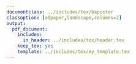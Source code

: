 ```yaml
---
documentclass: ../includes/tex/baposter
classoption: [a0paper,landscape,columns=2]
output:
  pdf_document:
    includes:
      in_header: ../includes/tex/header.tex
    keep_tex: yes
    template: ../includes/tex/my_template.tex
---
```


<!-- Set background image ---------------------------------------------------->
\background{
\begin{tikzpicture}[remember picture,overlay]
  \draw (current page.north west)+(-2em,2em) node[anchor=north west]
  {\includegraphics[height=1.1\textheight, width=1.1\textwidth]{../includes/figs/white}};
\end{tikzpicture}
  }



<!-- Poster details ---------------------------------------------------------->
\begin{poster}{
  grid=false,
  borderColor=bordercol,         % Border color of content boxes
  headerColorOne=headercol1,     % bg color for header in content boxes (l side)
  headerColorTwo=headercol2,     % bg color for header in content boxes (r side)
  headerFontColor=headerfontcol, % Text color for header text in content boxes
  boxColorOne=boxcolor,          % bg color for content in content boxes
  headershape=roundedright,      % Specify rounded corner in content box headers
  headerfont=\Large\sf\bf,       % Font modifiers for text in content box headers
  textborder=rectangle,
  background=user,
  headerborder=closed,           % Set to closed for a line under content box headers
  boxshade=plain
}
{}
%
% TITLE AND AUTHOR NAME -------------------------------------------------------
%
{
 \sf\bf 
 \phantom{.} \\ 
 \vspace{0.4in}
 \LARGE{White Hmong Reciprocals and Reflexives}}
{
 \vspace{.4em} 
 \textbf{Quartz Colvin} \\ 
 \smaller{Rutgers University \\ New Brunswick, NJ, U.S.A.} \\
 {\vspace{-0.4in}\hspace{-10.40in}
  \includegraphics[scale=0.3]{../includes/figs/ru_shield2}\phantom{.}} \\
 {\vspace{-0.20in}\smaller quartz.colvin@rutgers.edu} \\
 {\vspace{-0.9in}\hspace{11.05in}
   \includegraphics[scale=0.3]{../includes/figs/uni-graz.png}\phantom{.}}
}



%
% INTRODUCTION ----------------------------------------------------------------
%

\headerbox{Introduction}{name=introduction,column=0,row=.1}{

\vspace{.1in}

In this project, I provide data from two native speakers to show how reciprocals and reflexives are constructed and bound in White Hmong. I argue that White Hmong follows the ’traditional’ binding theory (\cite{reinhart1983}; \cite{chomsky1986}) and supports that vP and CP are phases in Hmong. I also show that the true reciprocal is a Voice head (not a DP) in Hmong and the `false’ reciprocal is a reflexive construction with dual or plural pronouns.

\vspace{.25in}

Empirically, Hmong has been understudied and most literature of the language are from the 1900s, so this project is a more modern view of how the language is used by immigrant communities and their children in the United States today.

\vspace{.25in}

}



%
%	FACTS -------------------------------------------------------
%

\headerbox{Facts}{name=facts,column=0,below=introduction}{

\vspace{.1in}

\textbf{Fact 1:} The standard structure of reflexive DPs in Hmong is [Pro + Clf + kheej] (1-2)

\vspace{.1in}

\textbf{Fact 2:} kheej ’self’ can occur alone as the object of a clause and bind to the subject (3).

\vspace{.1in}

\textbf{Fact 3:} There are two ways to translate reciprocal meanings into Hmong.

\vspace{.1in}

\begin{itemize}

\item[A.] Method 1 is another kheej-reflexive construction using a dual pronoun (5).

\vspace{.1in}

\item[B.] Method 2 is a 'true reciprocal’ where the reciprocal sib is a Voice morpheme and not a nominal (4,6)

\end{itemize}

\vspace{.1in}

}




\headerbox{Data}{name=data,column=1,row=.1}{
	\begin{itemize}
		\item[(1)] kuv pom kuv tus kheej \\
			\textsc{1sg} see \textsc{1sg} \textsc{Clf} self \\ 
			\textit{"I see myself."}
			\vspace{.05in}
		\item[(2)] nws pom nws tus kheej \\
			\textsc{3sg} see \textsc{3sg} \textsc{Clf} self \\
			\textit{"He sees himself"}
			\vspace{.05in}
		\item[(3)] kuv pom kheej \\
			\textsc{1sg} see self \\
			\textit{"I see myself."}
			\vspace{.05in}
		\item[(4)] lawv sib txawb pob zeb \\
			\textsc{3pl} \textsc{Recip} throw \textsc{Clf} rock \\
			\textit{"They threw rocks at each other."}
			\vspace{.05in}
		\item[(5)] nkawm tham txog nkawm tus kheej \\
			\textsc{3du} talk about \textsc{3du} \textsc{Clf} self \\
			\textit{"They (du.) are talking about each other."}
			\vspace{.05in}
		\item[(6)] nkawm sib tham \\ 
			\textsc{3du} \textsc{Recip} talk \\
			\textit{"They (du.) are talking to each other.}
	\end{itemize}
}


\headerbox{Proposal for Reflexives}{name=reflexive,column=1,below=data}{

\vspace{.1in}

The clausal projection in Hmong is AspP instead of IP or TP since it doesn’t mark tense and is an analytic language (see \cite{lin2006} for Mandarin)

\vspace{.2in}

The subject raises from Spec,vP to Spec,AspP due to a strong EPP on Asp \cite{chomsky1982}.

Binding domains are synonymous with phases \cite{chomsky1995}, so binding between the antecedent (in Spec,vP) and the reflexive (the sister of V) happens at the vP phase (7). The reflexive can either be kheej or a full reflexive DP.

\vspace{.15in}

}



\headerbox{Proposal for Reflexives}{name=reflexives,column=2,row=.1}{

\vspace{.1in}

\includegraphics[width=.8\linewidth]{tree7.png}

\vspace{.1in}

I argue that the word sib is a Voice head and not an anaphoric DP

\vspace{.1in}

The word order poses no issues for the SVO word order’s syntax.

\vspace{.1in}

It’s not novel to associate Voice with reciprocity \cite{kratzer1996}, although this has never been discussed with Hmong data.

\vspace{.2in}

\includegraphics[width=.8\linewidth]{tree8.png}
}

\headerbox{Acknowledgements}{name=acknowledgements,column=2,below=reflexives}{
\begin{small}
I'd like to acknowledge the guidance of Dr. Messick at Rutgers University and my two consultants Keng and Ying Xiong.
\end{small}
}


\headerbox{Proposal for reciprocals}{name=reciprocals,column=3,row=.1}{

\vspace{.1in}

The final structure, (9), shows that the SVO word order truly is maintained when we have both sib and a DP object

\vspace{.1in}

\includegraphics[width=0.60\linewidth]{tree9.png}

\vspace{.1in}

The domain of the reciprocal meaning is the phase.

\vspace{.1in}

Before the subject raises out of the vP structure, it is established as the
agent of the reciprocal action.

\vspace{.1in}

Not only is the domain of the reciprocal clear, but the timing of the reciprocal mapping is also clear!

\vspace{.05in}

}





%
%	RESULTS ---------------------------------------------------------------------
%




%
%	CONCLUSION ------------------------------------------------------------------
%











%
%	REFERENCES ------------------------------------------------------------------
%

\headerbox{References}{name=references,column=3,below=reciprocals}{
\begin{small}

% \smaller % Reduce the font size in this block
\renewcommand{\section}[2]{\vskip 0.05em} % Get rid of the default "References" section title
% \nocite{*} % Insert publications even if they are not cited in the poster

\bibliographystyle{unsrt}
\bibliography{../includes/bib/IEEEabrv,../includes/bib/SpeePros} % Use sample.bib as the bibliography file
\end{small}
}


%
%	ACKNOWLEDGEMENTS ------------------------------------------------------------
%




\end{poster}
